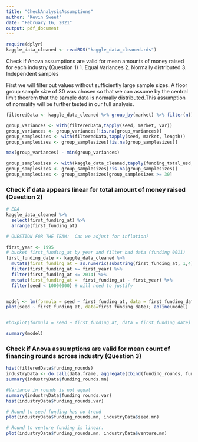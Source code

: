 ---
title: "CheckAnalysisAssumptions"
author: "Kevin Sweet"
date: "February 16, 2021"
output: pdf_document
---

```{r}
require(dplyr)
kaggle_data_cleaned <- readRDS("kaggle_data_cleaned.rds")
```



Check if Anova assumptions are valid for mean amounts of money raised for each industry (Question 1)
1. Equal Variances
2. Normally distributed
3. Independent samples

First we will filter out values without sufficiently large sample sizes. A floor group sample size of 30 was chosen so that we can assume by the central limit theorem that the sample data is normally distributed.This assumption of normality will be further tested in our full analysis.

```{r}
filteredData <- kaggle_data_cleaned %>% group_by(market) %>% filter(n() >= 30)

group_variances <- with(filteredData,tapply(seed, market, var))
group_variances <- group_variances[!is.na(group_variances)]
group_samplesizes <- with(filteredData,tapply(seed, market, length))
group_samplesizes <- group_samplesizes[!is.na(group_samplesizes)]

max(group_variances) - min(group_variances)

group_samplesizes <- with(kaggle_data_cleaned,tapply(funding_total_usd, market, length))
group_samplesizes <- group_samplesizes[!is.na(group_samplesizes)] 
group_samplesizes <- group_samplesizes[group_samplesizes >= 30]
```

### Check if data appears linear for total amount of money raised (Question 2)

```{r}
# EDA
kaggle_data_cleaned %>% 
  select(first_funding_at) %>% 
  arrange(first_funding_at)

# QUESTION FOR THE TEAM:  Can we adjust for inflation?

first_year <- 1995
# bucket first_funding_at by year and filter bad data (funding 0011)
first_funding_date <- kaggle_data_cleaned %>% 
  mutate(first_funding_at = as.numeric(substring(first_funding_at, 1,4)) ) %>% 
  filter(first_funding_at >= first_year) %>% 
  filter(first_funding_at <= 2014) %>%
  mutate(first_funding_at =  first_funding_at - first_year) %>% 
  filter(seed < 10000000) # will need to justify


model <- lm(formula = seed ~ first_funding_at, data = first_funding_date)
plot(seed ~ first_funding_at, data=first_funding_date); abline(model) 


#boxplot(formula = seed ~ first_funding_at, data = first_funding_date)
```

```{r}
summary(model) 
```

### Check if Anova assumptions are valid for mean count of financing rounds across industry (Question 3)

```{r}
hist(filteredData$funding_rounds)
industryData <- do.call(data.frame, aggregate(cbind(funding_rounds, funding_total_usd, venture, seed)  ~ market, data=filteredData, FUN=function(x) c(mn = mean(x), n = length(x), var = var(x))))
summary(industryData$funding_rounds.mn)

#Variance in rounds is not equal
summary(industryData$funding_rounds.var)
hist(industryData$funding_rounds.var)

# Round to seed funding has no trend
plot(industryData$funding_rounds.mn, industryData$seed.mn)

# Round to venture funding is linear.
plot(industryData$funding_rounds.mn, industryData$venture.mn)

```